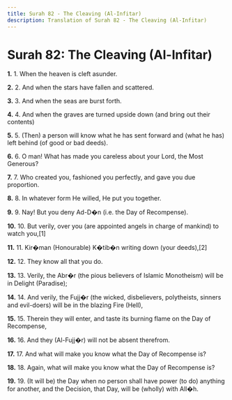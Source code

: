 ```yaml
---
title: Surah 82 - The Cleaving (Al-Infitar)
description: Translation of Surah 82 - The Cleaving (Al-Infitar)
---
```


# Surah 82: The Cleaving (Al-Infitar)

**1.** 1. When the heaven is cleft asunder.

**2.** 2. And when the stars have fallen and scattered.

**3.** 3. And when the seas are burst forth.

**4.** 4. And when the graves are turned upside down (and bring out their contents)

**5.** 5. (Then) a person will know what he has sent forward and (what he has) left behind (of good or bad deeds).

**6.** 6. O man! What has made you careless about your Lord, the Most Generous?

**7.** 7. Who created you, fashioned you perfectly, and gave you due proportion.

**8.** 8. In whatever form He willed, He put you together.

**9.** 9. Nay! But you deny Ad-D�n (i.e. the Day of Recompense).

**10.** 10. But verily, over you (are appointed angels in charge of mankind) to watch you,[1]

**11.** 11. Kir�man (Honourable) K�tib�n writing down (your deeds),[2]

**12.** 12. They know all that you do.

**13.** 13. Verily, the Abr�r (the pious believers of Islamic Monotheism) will be in Delight (Paradise);

**14.** 14. And verily, the Fujj�r (the wicked, disbelievers, polytheists, sinners and evil-doers) will be in the blazing Fire (Hell),

**15.** 15. Therein they will enter, and taste its burning flame on the Day of Recompense,

**16.** 16. And they (Al-Fujj�r) will not be absent therefrom.

**17.** 17. And what will make you know what the Day of Recompense is?

**18.** 18. Again, what will make you know what the Day of Recompense is?

**19.** 19. (It will be) the Day when no person shall have power (to do) anything for another, and the Decision, that Day, will be (wholly) with All�h.

